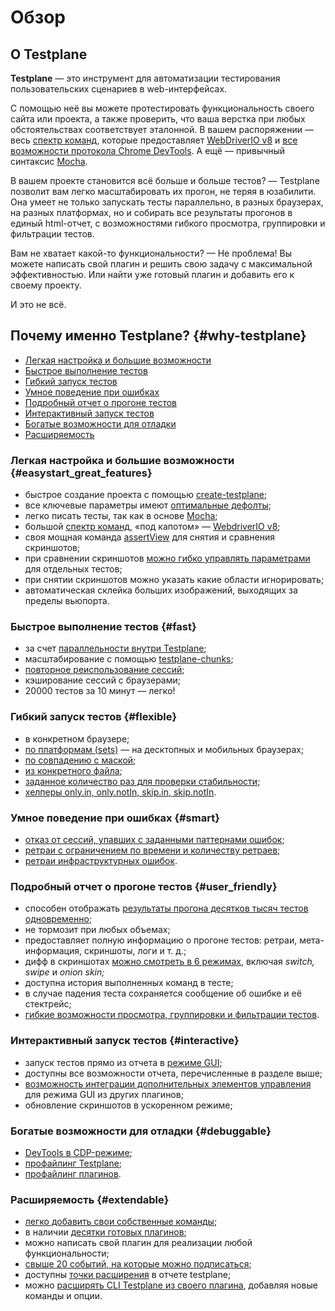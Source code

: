 # Обзор

## О Testplane

**Testplane** — это инструмент для автоматизации тестирования пользовательских сценариев в web-интерфейсах.

С помощью неё вы можете протестировать функциональность своего сайта или проекта, а также проверить, что ваша верстка при любых обстоятельствах соответствует эталонной. В вашем распоряжении — весь [спектр команд][commands], которые предоставляет [WebDriverIO v8][webdriverio-api] и [все возможности протокола Chrome DevTools][how-to-use-cdp]. А ещё — привычный синтаксис [Mocha][mocha].

В вашем проекте становится всё больше и больше тестов? — Testplane позволит вам легко масштабировать их прогон, не теряя в юзабилити. Она умеет не только запускать тесты параллельно, в разных браузерах, на разных платформах, но и собирать все результаты прогонов в единый html-отчет, с возможностями гибкого просмотра, группировки и фильтрации тестов.

Вам не хватает какой-то функциональности? — Не проблема! Вы можете написать свой плагин и решить свою задачу с максимальной эффективностью. Или найти уже готовый плагин и добавить его к своему проекту.

И это не всё.

## Почему именно Testplane? {#why-testplane}

-   [Легкая настройка и большие возможности](#easystart_great_features)
-   [Быстрое выполнение тестов](#fast)
-   [Гибкий запуск тестов](#flexible)
-   [Умное поведение при ошибках](#smart)
-   [Подробный отчет о прогоне тестов](#user_friendly)
-   [Интерактивный запуск тестов](#interactive)
-   [Богатые возможности для отладки](#debuggable)
-   [Расширяемость](#extendable)

### Легкая настройка и большие возможности {#easystart_great_features}

-   быстрое создание проекта с помощью [create-testplane][create-testplane];
-   все ключевые параметры имеют [оптимальные дефолты][defaults];
-   легко писать тесты, так как в основе [Mocha][mocha];
-   большой [спектр команд][commands], «под капотом» — [WebdriverIO v8][webdriverio-api];
-   своя мощная команда [assertView][assert-view] для снятия и сравнения скриншотов;
-   при сравнении скриншотов [можно гибко управлять параметрами][assert-view-opts] для отдельных тестов;
-   при снятии скриншотов можно указать какие области игнорировать;
-   автоматическая склейка больших изображений, выходящих за пределы вьюпорта.

### Быстрое выполнение тестов {#fast}

-   за счет [параллельности внутри Testplane][testplane-workers];
-   масштабирование с помощью [testplane-chunks][testplane-chunks];
-   [повторное реиспользование сессий][sessions-reuse];
-   кэширование сессий с браузерами;
-   20000 тестов за 10 минут — легко!

### Гибкий запуск тестов {#flexible}

-   в конкретном браузере;
-   [по платформам (sets)][testplane-sets] — на десктопных и мобильных браузерах;
-   [по совпадению с маской][testplane-option-grep];
-   [из конкретного файла][how-to-run-test-in-file];
-   [заданное количество раз для проверки стабильности][how-to-check-test-stability];
-   [хелперы only.in, only.notIn, skip.in, skip.notIn][how-to-skip-tests].

### Умное поведение при ошибках {#smart}

-   [отказ от сессий, упавших с заданными паттернами ошибок][patterns-on-reject];
-   [ретраи с ограничением по времени и количеству ретраев][retry-limiter];
-   [ретраи инфраструктурных ошибок][retry-progressive].

### Подробный отчет о прогоне тестов {#user_friendly}

-   способен отображать [результаты прогона десятков тысяч тестов одновременно][html-reporter];
-   не тормозит при любых объемах;
-   предоставляет полную информацию о прогоне тестов: ретраи, мета-информация, скриншоты, логи и т. д.;
-   дифф в скриншотах [можно смотреть в 6 режимах][html-reporter-diff], включая _switch, swipe_ и _onion skin;_
-   доступна история выполненных команд в тесте;
-   в случае падения теста сохраняется сообщение об ошибке и её стектрейс;
-   [гибкие возможности просмотра, группировки и фильтрации тестов][html-reporter-gui].

### Интерактивный запуск тестов {#interactive}

-   запуск тестов прямо из отчета в [режиме GUI][html-reporter-gui];
-   доступны все возможности отчета, перечисленные в разделе выше;
-   [возможность интеграции дополнительных элементов управления][html-reporter-plugins] для режима GUI из других плагинов;
-   обновление скриншотов в ускоренном режиме;

### Богатые возможности для отладки {#debuggable}

-   [DevTools в CDP-режиме][how-to-use-cdp];
-   [профайлинг Testplane][testplane-profiler];
-   [профайлинг плагинов][testplane-plugins-profiler].

### Расширяемость {#extendable}

-   [легко добавить свои собственные команды][prepare-browser];
-   в наличии [десятки готовых плагинов][plugins];
-   можно написать свой плагин для реализации любой функциональности;
-   [свыше 20 событий, на которые можно подписаться][testplane-events];
-   доступны [точки расширения][html-reporter-extension-points] в отчете testplane;
-   можно [расширять CLI Testplane из своего плагина][testplane-cli], добавляя новые команды и опции.

[create-testplane]: https://github.com/gemini-testing/create-testplane
[webdriverio-api]: https://webdriver.io/docs/api
[mocha]: https://mochajs.org
[testplane-chunks]: ./plugins/testplane-chunks
[testplane-option-grep]: ./guides/how-to-run-specified-test#solution_2
[how-to-run-test-in-file]: ./guides/how-to-run-specified-test#solution_1
[how-to-skip-tests]: ./guides/how-to-skip-test-in-browsers
[how-to-check-test-stability]: ./guides/how-to-check-test-stability
[testplane-sets]: ./config/sets
[retry-limiter]: ./plugins/retry-limiter
[retry-progressive]: ./plugins/testplane-retry-progressive
[sharp]: https://github.com/lovell/sharp
[sessions-reuse]: ./config/browsers#tests_per_session
[patterns-on-reject]: ./config/system#patterns_on_reject
[assert-view-opts]: ./config/browsers#assert_view_opts
[assert-view]: ./commands/browser/assertView
[how-to-use-cdp]: ./guides/how-to-use-cdp
[testplane-profiler]: https://github.com/gemini-testing/testplane-profiler
[testplane-plugins-profiler]: https://github.com/gemini-testing/testplane-plugins-profiler
[how-to-test-layout-under-login]: ./guides/how-to-test-layout-under-login
[how-to-read-browser-logs]: ./guides/how-to-read-browser-logs
[prepare-browser]: ./config/prepare-browser
[defaults]: ./config/browsers#timeouts
[commands]: ./commands/overview
[html-reporter]: ./html-reporter/html-reporter-setup
[html-reporter-diff]: ./html-reporter/html-reporter-setup#diffmode
[html-reporter-gui]: ./html-reporter/html-reporter-commands#gui
[plugins]: https://github.com/gemini-testing/
[testplane-events]: ./reference/testplane-events
[html-reporter-extension-points]: ./html-reporter/html-reporter-plugins#extension_points
[testplane-cli]: ./reference/testplane-events#cli
[html-reporter-plugins]: ./html-reporter/html-reporter-plugins
[testplane-workers]: ./config/system#workers
